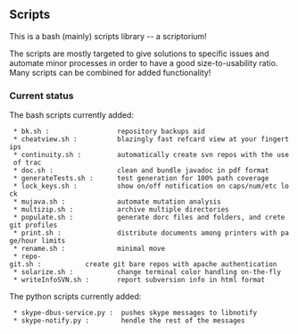 ==Scripts==

This is a bash (mainly) scripts library -- a scriptorium!

The scripts are mostly targeted to give solutions to specific issues and
automate minor processes in order to have a good size-to-usability
ratio. Many scripts can be combined for added functionality!

===Current status===

The bash scripts currently added:

  * bk.sh :                 repository backups aid
  * cheatview.sh :          blazingly fast refcard view at your fingertips
  * continuity.sh :         automatically create svn repos with the use of trac
  * doc.sh :                clean and bundle javadoc in pdf format
  * generateTests.sh :      test generation for 100% path coverage
  * lock_keys.sh :          show on/off notification on caps/num/etc lock
  * mujava.sh :             automate mutation analysis
  * multizip.sh :           archive multiple directories
  * populate.sh :           generate dorc files and folders, and crete git profiles
  * print.sh :              distribute documents among printers with page/hour limits
  * rename.sh :             minimal move
  * repo-git.sh :           create git bare repos with apache authentication
  * solarize.sh :           change terminal color handling on-the-fly
  * writeInfoSVN.sh :       report subversion info in html format

The python scripts currently added:


  * skype-dbus-service.py :  pushes skype messages to libnotify
  * skype-notify.py :        hendle the rest of the messages
